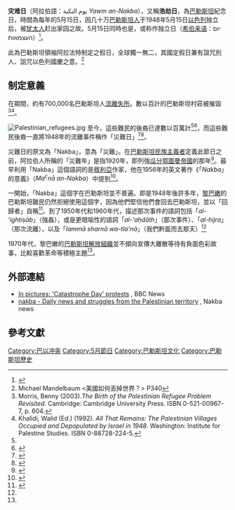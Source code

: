 {{Infobox holiday
|holiday_name  = 灾难日
|type          = 
|image         =
|imagesize     =
|caption       =
|official_name =
|nickname      =
|observedby    =
|litcolor      =
|longtype      =
|significance  =
|begins        =
|ends          =
|date          = 5月15日
|scheduling    = 
|duration      = 1日
|frequency     = 每年
|celebrations  =
|observances   =
|relatedto     = {{le|以色列國慶日|Yom Ha'atzmaut}}
}}

'''灾难日'''（阿拉伯語：يوم النكبة ''Yawm an-Nakba''），又稱'''浩劫日'''，為[[巴勒斯坦|巴勒斯坦]]紀念日，時間為每年的5月15日，因几十万[[巴勒斯坦人|巴勒斯坦人]]于1948年5月15日[[以色列|以色列]]独立后，被[[犹太人|犹太人]]赶出家园之故。5月15日同時也是{{le|以色列國慶日|Yom Ha'atzmaut}}，或称作独立日（[[希伯来语|希伯来语]]：יום העצמאות）<ref name=Lesch>{{cite book|url=http://books.google.ca/books?id=CDYsAQAAIAAJ&q=%22nakba+day%22&dq=%22nakba+day%22&hl=en&ei=9zzMTaPaC9HJswbnsMy3AQ&sa=X&oi=book_result&ct=result&resnum=10&ved=0CE8Q6AEwCTgo|page=102|title=History in Dispute: The Middle East since 1945|author=David W. Lesch, Benjamin Frankel|edition=Illustrated|publisher=St. James Press|year=2004|ISBN=<!--1-55862-472-4, -->9781558624726|quote=The Palestinian recalled their "Nakba Day", "catastrophe" — the displacement that accompanied the creation of the State of Israel — in 1948.|access-date=2015-08-08|archive-date=2020-06-14|archive-url=https://web.archive.org/web/20200614123717/https://books.google.ca/books?id=CDYsAQAAIAAJ&q=%22nakba+day%22&dq=%22nakba+day%22&hl=en&ei=9zzMTaPaC9HJswbnsMy3AQ&sa=X&oi=book_result&ct=result&resnum=10&ved=0CE8Q6AEwCTgo|dead-url=no}}</ref>。

此為巴勒斯坦領袖阿拉法特制定之假日，全球獨一無二，其國定假日兼有詛咒別人、詛咒以色列國慶之意。<ref> Michael Mandelbaum <美國如何丟掉世界？> P340</ref>

== 制定意義 ==
{{main|巴勒斯坦人大逃亡|巴勒斯坦難民}}
在{{le|1948年巴勒斯坦戰爭|1948 Palestine War}}期間，約有700,000名巴勒斯坦人[[巴勒斯坦人大逃亡|流離失所]]。數以百計的巴勒斯坦村莊被摧毀<ref name= "r3">Morris, Benny (2003).'' The Birth of the Palestinian Refugee Problem Revisited''. Cambridge: Cambridge University Press. ISBN 0-521-00967-7, p. 604.</ref><ref name = "r4">Khalidi, Walid (Ed.) (1992). ''All That Remains: The Palestinian Villages Occupied and Depopulated by Israel in 1948''. Washington: Institute for Palestine Studies. ISBN 0-88728-224-5.</ref>。

[[File:Palestinian_refugees.jpg|thumb]]
至今，這些難民的後裔已達數以百萬計<ref name=reuters/><ref name=Kamrava>{{cite book|title=The modern Middle East: a political history since the First World War|author=Mehran Kamrava|page=125|edition=Illustrated|publisher=University of California Press|year=2005|ISBN=<!--0-520-24150-9, -->9780520241503|url=http://books.google.ca/books?id=SKSwpfLUYDEC&pg=PA125&dq=nakba+%22loss+of+palestine%22&hl=en&ei=x-DQTZjVEIX3sgbE5OjFCw&sa=X&oi=book_result&ct=result&resnum=1&ved=0CDQQ6AEwAA#v=onepage&q=nakba%20%22loss%20of%20palestine%22&f=false|access-date=2015-08-08|archive-date=2020-06-14|archive-url=https://web.archive.org/web/20200614064216/https://books.google.ca/books?id=SKSwpfLUYDEC&pg=PA125&dq=nakba+%22loss+of+palestine%22&hl=en&ei=x-DQTZjVEIX3sgbE5OjFCw&sa=X&oi=book_result&ct=result&resnum=1&ved=0CDQQ6AEwAA#v=onepage&q=nakba%20%22loss%20of%20palestine%22&f=false|dead-url=no}}</ref>，而這些難民後裔一直將1948年的流離事件稱作「災難日」<ref name=Farsoun>{{cite book|url=http://books.google.ca/books?id=3ntlybo9BEQC&pg=PA14&dq=nakba+refugees+return&hl=en&ei=7EzNTYKhOYvasgal_9WxCw&sa=X&oi=book_result&ct=result&resnum=3&ved=0CDkQ6AEwAjgK#v=onepage&q=nakba%20refugees%20return&f=false|page=14|title=Culture and customs of the Palestinians|author=Samih K. Farsoun|edition=Illustrated|publisher=Greenwood Publishing Group|year=2004|ISBN=9780313320514|access-date=2015-08-08|archive-date=2020-06-14|archive-url=https://web.archive.org/web/20200614061057/https://books.google.ca/books?id=3ntlybo9BEQC&pg=PA14&dq=nakba+refugees+return&hl=en&ei=7EzNTYKhOYvasgal_9WxCw&sa=X&oi=book_result&ct=result&resnum=3&ved=0CDkQ6AEwAjgK#v=onepage&q=nakba%20refugees%20return&f=false|dead-url=no}}</ref><ref name=Gregory>{{cite book|url=http://books.google.ca/books?id=yo6VyhJKKb8C&pg=PA86&dq=nakba+past+present&hl=en&ei=OHbNTZ_dFcWKswaE9JS4Cw&sa=X&oi=book_result&ct=result&resnum=5&ved=0CEAQ6AEwBDgU#v=onepage&q&f=false|page=86|title=The colonial present: Afghanistan, Palestine, Iraq|author=Derek Gregory|edition=Illustrated, reprint|publisher=Wiley-Blackwell|year=2004|ISBN=9781577180906|access-date=2015-08-08|archive-date=2020-06-14|archive-url=https://web.archive.org/web/20200614130920/https://books.google.ca/books?id=yo6VyhJKKb8C&pg=PA86&dq=nakba+past+present&hl=en&ei=OHbNTZ_dFcWKswaE9JS4Cw&sa=X&oi=book_result&ct=result&resnum=5&ved=0CEAQ6AEwBDgU#v=onepage&q&f=false|dead-url=no}}</ref>。

災難日的原文為「Nakba」，意為「災難」。在[[巴勒斯坦民族主義|巴勒斯坦民族主義者]]定義此節日之前，阿拉伯人所稱的「災難年」是指1920年，即列強[[鄂圖曼帝國的分裂|瓜分鄂圖曼帝國]]的那年<ref name="Antonius 312">{{citation|first=George|last=Antonius|author-link=George Antonius|title=The Arab awakening: the story of the Arab national movement|page=312|origyear=1946|url=http://books.google.com/books?ei=WiTQTbiYBJLpgQe8l-29DA&ct=result&hl=fr&id=GTsVAAAAMAAJ&dq=antonius+arab+awakening+nakba&q=nakba#search_anchor|year=1979|publisher=Putnam|quote=The year 1920 has an evil name in Arab annals: it is referred to as the Year of the Catastrophe (<sup>c</sup>Ām al-Nakba). It saw the first armed risings that occurred in protest against the post-War settlement imposed by the Allies on the Arab countries. In that year, serious outbreaks took place in Syria, Palestine, and Iraq|accessdate=2015-08-08|archive-date=2020-06-04|archive-url=https://web.archive.org/web/20200604222222/https://books.google.com/books?ei=WiTQTbiYBJLpgQe8l-29DA&ct=result&hl=fr&id=GTsVAAAAMAAJ&dq=antonius+arab+awakening+nakba&q=nakba#search_anchor|dead-url=no}}</ref>。最早利用「Nakba」這個語詞的是[[敘利亞|敘利亞]]作家{{link-en|康斯坦丁·茲瑞克|Constantine Zureiq}}，他在1956年的英文著作《「''Nakba''」的意義》（''Ma<sup>c</sup>nā an-Nakba''）中提到<ref name=Davis>{{cite book|url=http://books.google.ca/books?id=wlKjZwMwz0wC&pg=PA236&dq=nakba+%22constantine+zurayk%22&hl=en&ei=TIrNTaqCCZHOswbGy4W5Cw&sa=X&oi=book_result&ct=result&resnum=4&ved=0CDgQ6AEwAw#v=onepage&q=nakba%20%22constantine%20zurayk%22&f=false|page=237|title=Palestinian Village Histories: Geographies of the Displaced|author=Rochelle Davis|edition=Illustrated|publisher=Stanford University Press|year=2010|ISBN=9780804773133|access-date=2015-08-08|archive-date=2020-06-04|archive-url=https://web.archive.org/web/20200604052311/https://books.google.ca/books?id=wlKjZwMwz0wC&pg=PA236&dq=nakba+%22constantine+zurayk%22&hl=en&ei=TIrNTaqCCZHOswbGy4W5Cw&sa=X&oi=book_result&ct=result&resnum=4&ved=0CDgQ6AEwAw#v=onepage&q=nakba%20%22constantine%20zurayk%22&f=false|dead-url=no}}</ref>。

一開始，「Nakba」這個字在巴勒斯坦並不普遍。即是1948年後許多年，[[黎巴嫩|黎巴嫩]]的巴勒斯坦難民仍然拒絕使用這個字，因為他們堅信他們會回去巴勒斯坦，並以「回歸者」自稱<ref name=Sadi>{{cite book|url=http://books.google.ca/books?id=A4U9iw4R1TYC&pg=PA253&dq=nakba+term&hl=en&ei=qYXNTZybAczDswbosNm6Cw&sa=X&oi=book_result&ct=result&resnum=2&ved=0CC8Q6AEwAQ#v=onepage&q=nakba%20term&f=false|pages=253–254|title=Nakba: Palestine, 1948, and the claims of memory|author=Ahmad H. Sa'di, Lila Abu-Lughod|edition=Illustrated|publisher=Columbia University Press|year=2007|ISBN=9780231135795|access-date=2015-08-08|archive-date=2020-06-04|archive-url=https://web.archive.org/web/20200604173342/https://books.google.ca/books?id=A4U9iw4R1TYC&pg=PA253&dq=nakba+term&hl=en&ei=qYXNTZybAczDswbosNm6Cw&sa=X&oi=book_result&ct=result&resnum=2&ved=0CC8Q6AEwAQ#v=onepage&q=nakba%20term&f=false|dead-url=no}}</ref>。到了1950年代和1960年代，描述那次事件的語詞包括「''al-'ightiṣāb''」（強姦），或是更暗喻性的語詞「''al-'aḥdāth''」（那次事件）、「''al-hijra''」（那次流離），以及「''lammā sharnā wa-tla'nā''」（我們黔面而去那天）<ref name=Sadi/>

1970年代，黎巴嫩的[[巴勒斯坦解放組織|巴勒斯坦解放組織]]並不傾向宣傳大離散等待有負面色彩故事，比較喜歡革命等積極主題<ref name=Sadi/>。

== 外部連結 ==
*[http://news.bbc.co.uk/2/hi/middle_east/1332157.stm In pictures: 'Catastrophe Day' protests] {{Wayback|url=http://news.bbc.co.uk/2/hi/middle_east/1332157.stm |date=20210314180756 }}, BBC News
*[http://nakba.co.uk nakba - Daily news and struggles from the Palestinian territory] {{Wayback|url=http://nakba.co.uk/ |date=20181211224037 }}, Nakba news

== 參考文獻 ==
{{reflist}}

[[Category:巴以冲突|Category:巴以冲突]]
[[Category:5月節日|Category:5月節日]]
[[Category:巴勒斯坦文化|Category:巴勒斯坦文化]]
[[Category:巴勒斯坦歷史|Category:巴勒斯坦歷史]]